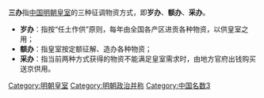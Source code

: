 '''三办'''指[[中国|中国]][[明朝|明朝]][[皇室|皇室]]的三种征调物资方式，即'''岁办'''、'''额办'''、'''采办'''。

*'''岁办'''：指按“任土作供”原则，每年由全国各产区进贡各种物资，以供皇室之用；
*'''额办'''：指皇室按定额征解、造办各种物资；
*'''采办'''：指当前两种方式获得的物资不能满足皇室需求时，由地方官府出钱购买送京供用。

{{明朝小作品}}
[[Category:明朝皇室|Category:明朝皇室]]
[[Category:明朝政治并称|Category:明朝政治并称]]
[[Category:中国名数3|Category:中国名数3]]